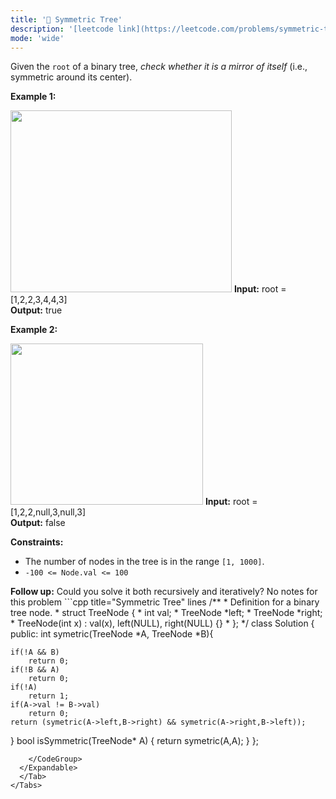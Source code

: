 ```yaml
---
title: '🧩 Symmetric Tree'
description: '[leetcode link](https://leetcode.com/problems/symmetric-tree/description/)'
mode: 'wide'
---
```

<Tabs>
  <Tab title="Question" icon="circle-question" iconType="regular">
    <Card>
      <p>Given the <code>root</code> of a binary tree, <em>check whether it is a mirror of itself</em> (i.e., symmetric around its center).</p>   <p><strong class="example">Example 1:</strong></p> <img alt="" src="https://assets.leetcode.com/uploads/2021/02/19/symtree1.jpg" style="width: 354px; height: 291px;" />  <strong>Input:</strong> root = [1,2,2,3,4,4,3] <br/> <strong>Output:</strong> true   <p><strong class="example">Example 2:</strong></p> <img alt="" src="https://assets.leetcode.com/uploads/2021/02/19/symtree2.jpg" style="width: 308px; height: 258px;" />  <strong>Input:</strong> root = [1,2,2,null,3,null,3] <br/> <strong>Output:</strong> false    <p><strong>Constraints:</strong></p>  <ul>  <li>The number of nodes in the tree is in the range <code>[1, 1000]</code>.</li>  <li><code>-100 &lt;= Node.val &lt;= 100</code></li> </ul>   <strong>Follow up:</strong> Could you solve it both recursively and iteratively?
    </Card>
  </Tab>
  <Tab title="Solution" icon="lightbulb" iconType="regular" >
    <Card>
      No notes for this problem
    </Card>
  <Expandable title="code">
    <CodeGroup dropdown>
```cpp title="Symmetric Tree" lines
/**
 * Definition for a binary tree node.
 * struct TreeNode {
 *     int val;
 *     TreeNode *left;
 *     TreeNode *right;
 *     TreeNode(int x) : val(x), left(NULL), right(NULL) {}
 * };
 */
class Solution {
public:
    int symetric(TreeNode *A, TreeNode *B){

    if(!A && B)
        return 0;
    if(!B && A)
        return 0;
    if(!A)
        return 1;
    if(A->val != B->val)
        return 0;
    return (symetric(A->left,B->right) && symetric(A->right,B->left));
    
}
    bool isSymmetric(TreeNode* A) {
        return symetric(A,A);
    }
};

```
    </CodeGroup>
  </Expandable>
  </Tab>
</Tabs>